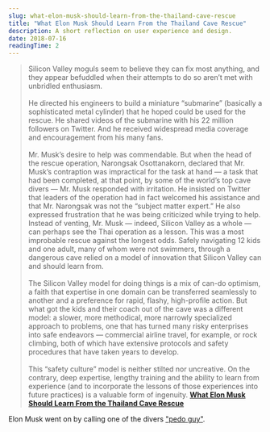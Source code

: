 ```yaml
---
slug: what-elon-musk-should-learn-from-the-thailand-cave-rescue
title: "What Elon Musk Should Learn From the Thailand Cave Rescue"
description: A short reflection on user experience and design.
date: 2018-07-16
readingTime: 2
---
```


>Silicon Valley moguls seem to believe they can fix most anything, and they appear befuddled when their attempts to do so aren’t met with unbridled enthusiasm.<br /><br />He directed his engineers to build a miniature “submarine” (basically a sophisticated metal cylinder) that he hoped could be used for the rescue. He shared videos of the submarine with his 22 million followers on Twitter. And he received widespread media coverage and encouragement from his many fans.<br /><br />
Mr. Musk’s desire to help was commendable. But when the head of the rescue operation, Narongsak Osottanakorn, declared that Mr. Musk’s contraption was impractical for the task at hand — a task that had been completed, at that point, by some of the world’s top cave divers — Mr. Musk responded with irritation. He insisted on Twitter that leaders of the operation had in fact welcomed his assistance and that Mr. Narongsak was not the “subject matter expert.” He also expressed frustration that he was being criticized while trying to help.
Instead of venting, Mr. Musk — indeed, Silicon Valley as a whole — can perhaps see the Thai operation as a lesson. This was a most improbable rescue against the longest odds. Safely navigating 12 kids and one adult, many of whom were not swimmers, through a dangerous cave relied on a model of innovation that Silicon Valley can and should learn from.<br /><br />
The Silicon Valley model for doing things is a mix of can-do optimism, a faith that expertise in one domain can be transferred seamlessly to another and a preference for rapid, flashy, high-profile action. But what got the kids and their coach out of the cave was a different model: a slower, more methodical, more narrowly specialized approach to problems, one that has turned many risky enterprises into safe endeavors — commercial airline travel, for example, or rock climbing, both of which have extensive protocols and safety procedures that have taken years to develop.<br /><br />
This “safety culture” model is neither stilted nor uncreative. On the contrary, deep expertise, lengthy training and the ability to learn from experience (and to incorporate the lessons of those experiences into future practices) is a valuable form of ingenuity.
**<a href="https://www.nytimes.com/2018/07/14/opinion/sunday/elon-musk-thailand-hubris.html">What Elon Musk Should Learn From the Thailand Cave Rescue</a>**

Elon Musk went on by calling one of the divers <a href="https://twitter.com/RMac18/status/1018504448396546048">"pedo guy"</a>.